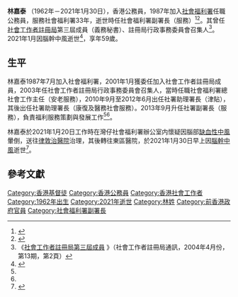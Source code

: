 {{Infobox officeholder
| name = 林嘉泰 <br> Lam Ka-tai
| honorific-suffix = [[太平紳士|JP]]
| image = 
| caption = 
| birth_name = 
| birth_date = 1962年
| birth_place = {{HKG-1910}}
| death_date = {{death date and age|2021|1|30|1962|df=y}}
| death_place = {{HKG}}[[柴灣|柴灣]][[東區尤德夫人那打素醫院|東區尤德夫人那打素醫院]]<ref name="mingpao.com">{{cite web|url=http://news.mingpao.com/ins/%e6%b8%af%e8%81%9e/article/20210130/s00001/1611987558197|title=社署副署長林嘉泰中風留醫逾一周不治 (14:25) - 20210130 - 港聞|website=明報新聞網 - 即時新聞 instant news}}</ref>
| monuments = 
| residence = 
| nationality = {{CHN-HKG}}
| job = 副署長
| known_for = 
| relatives = 
| religion = [[基督教|基督教]]（尖沙咀迦南堂會友）<ref>{{cite news|url=https://bokss.org.hk/news/detail?id=268|title=永遠懷念林嘉泰先生|publisher=浸信會愛羣社會服務處}}</ref>
| awards = 
}}

'''林嘉泰''' {{JP}}（1962年－2021年1月30日），香港公務員，1987年加入[[社會福利署|社會福利署]]任職公務員，服務社會福利署33年，逝世時任社會福利署副署長（服務）<ref>{{cite web|url=http://www.news.gov.hk/chi/2021/01/20210130/20210130_170121_351.html|title=林嘉泰逝世 特首深表哀痛|website=Hong Kong's Information Services Department|access-date=2021-02-23|archive-date=2021-01-31|archive-url=https://web.archive.org/web/20210131085026/https://www.news.gov.hk/chi/2021/01/20210130/20210130_170121_351.html|dead-url=no}}</ref><ref>{{cite web|url=https://hd.stheadline.com/news/realtime/hk/2005731/即時-港聞-林嘉泰周日出殯葬浩園-左中右派讚勤力|title=林嘉泰周日出殯葬浩園 左中右派讚勤力|first=|last=頭條日報|website=頭條日報 Headline Daily|access-date=2021-02-23|archive-date=2021-02-27|archive-url=https://web.archive.org/web/20210227043653/https://hd.stheadline.com/news/realtime/hk/2005731/%E5%8D%B3%E6%99%82-%E6%B8%AF%E8%81%9E-%E6%9E%97%E5%98%89%E6%B3%B0%E5%91%A8%E6%97%A5%E5%87%BA%E6%AE%AF%E8%91%AC%E6%B5%A9%E5%9C%92-%E5%B7%A6%E4%B8%AD%E5%8F%B3%E6%B4%BE%E8%AE%9A%E5%8B%A4%E5%8A%9B|dead-url=no}}</ref>。其曾任[[社會工作者註冊局|社會工作者註冊局]]第三屆成員（義務秘書）、註冊局行政事務委員會召集人<ref name="swrb.org.hk">《[http://www.swrb.org.hk/documents/newsletter/newsletter13.pdf 社會工作者註冊局第三屆成員] {{Wayback|url=http://www.swrb.org.hk/documents/newsletter/newsletter13.pdf |date=20210507152541 }}》（社會工作者註冊局通訊，2004年4月份，第13期，第2頁）</ref>。2021年1月因腦幹中風逝世<ref>{{cite web|url=https://topick.hket.com/article/2868062|title=【腦幹中風】腦幹中風死亡風險高患者或易忽略先兆 - 香港經濟日報 - TOPick - 新聞 - 社會|website=topick.hket.com}}</ref>，享年59歲。

== 生平 ==

林嘉泰1987年7月加入社會福利署，2001年1月獲委任加入社會工作者註冊局成員，2003年任社會工作者註冊局行政事務委員會召集人，當時任職社會福利署總社會工作主任（安老服務），2010年9月至2012年6月出任社署助理署長（津貼），其後出任社署助理署長（康復及醫務社會服務）。2013年9月升任社署副署長（服務），負責福利服務策劃與發展工作<ref name="mingpao.com"/><ref name="swrb.org.hk"/>。

林嘉泰於2021年1月20日工作時在灣仔社會福利署辦公室内懷疑因腦部[[缺血性中風|缺血性中風]]暈倒，送往[[律敦治醫院|律敦治醫院]]治理，其後轉往東區醫院，於2021年1月30日早上因[[腦幹中風|腦幹中風]]逝世<ref>{{cite web|url=https://www.hk01.com/社會新聞/577121/林嘉泰昏迷-33年投身社署-社工工會-他願意傾聽-無架子|title=林嘉泰昏迷｜33年投身社署 社工工會：他願意傾聽、無架子|first=|last=袁澍|date=2021-01-20|website=香港01|access-date=2021-02-23|archive-date=2021-01-21|archive-url=https://web.archive.org/web/20210121063049/https://www.hk01.com/%E7%A4%BE%E6%9C%83%E6%96%B0%E8%81%9E/577121/%E6%9E%97%E5%98%89%E6%B3%B0%E6%98%8F%E8%BF%B7-33%E5%B9%B4%E6%8A%95%E8%BA%AB%E7%A4%BE%E7%BD%B2-%E7%A4%BE%E5%B7%A5%E5%B7%A5%E6%9C%83-%E4%BB%96%E9%A1%98%E6%84%8F%E5%82%BE%E8%81%BD-%E7%84%A1%E6%9E%B6%E5%AD%90|dead-url=no}}</ref>。

== 參考文獻 ==

{{reflist}}

{{DEFAULTSORT: Lam}}
[[Category:香港基督徒|Category:香港基督徒]]
[[Category:香港公務員|Category:香港公務員]]
[[Category:香港社會工作者|Category:香港社會工作者]]
[[Category:1962年出生|Category:1962年出生]]
[[Category:2021年逝世|Category:2021年逝世]]
[[Category:林姓|Category:林姓]]
[[Category:前香港政府官員|Category:前香港政府官員]]
[[Category:社會福利署副署長|Category:社會福利署副署長]]